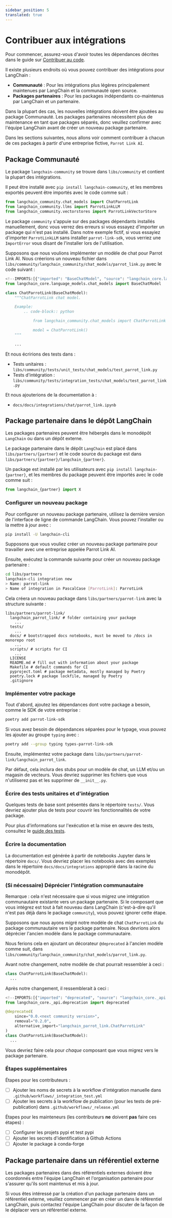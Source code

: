 ```yaml
---
sidebar_position: 5
translated: true
---
```


# Contribuer aux intégrations

Pour commencer, assurez-vous d'avoir toutes les dépendances décrites dans le guide sur [Contribuer au code](/docs/contributing/code/).

Il existe plusieurs endroits où vous pouvez contribuer des intégrations pour LangChain :

- **Communauté** : Pour les intégrations plus légères principalement maintenues par LangChain et la communauté open source.
- **Packages partenaires** : Pour les packages indépendants co-maintenus par LangChain et un partenaire.

Dans la plupart des cas, les nouvelles intégrations doivent être ajoutées au package Communauté. Les packages partenaires nécessitent plus de maintenance en tant que packages séparés, donc veuillez confirmer avec l'équipe LangChain avant de créer un nouveau package partenaire.

Dans les sections suivantes, nous allons voir comment contribuer à chacun de ces packages à partir d'une entreprise fictive, `Parrot Link AI`.

## Package Communauté

Le package `langchain-community` se trouve dans `libs/community` et contient la plupart des intégrations.

Il peut être installé avec `pip install langchain-community`, et les membres exportés peuvent être importés avec le code comme suit :

```python
from langchain_community.chat_models import ChatParrotLink
from langchain_community.llms import ParrotLinkLLM
from langchain_community.vectorstores import ParrotLinkVectorStore
```

Le package `community` s'appuie sur des packages dépendants installés manuellement, donc vous verrez des erreurs si vous essayez d'importer un package qui n'est pas installé. Dans notre exemple fictif, si vous essayiez d'importer `ParrotLinkLLM` sans installer `parrot-link-sdk`, vous verriez une `ImportError` vous disant de l'installer lors de l'utilisation.

Supposons que nous voulions implémenter un modèle de chat pour Parrot Link AI. Nous créerions un nouveau fichier dans `libs/community/langchain_community/chat_models/parrot_link.py` avec le code suivant :

```python
<!--IMPORTS:[{"imported": "BaseChatModel", "source": "langchain_core.language_models.chat_models", "docs": "https://api.python.langchain.com/en/latest/language_models/langchain_core.language_models.chat_models.BaseChatModel.html", "title": "Contribute Integrations"}]-->
from langchain_core.language_models.chat_models import BaseChatModel

class ChatParrotLink(BaseChatModel):
    """ChatParrotLink chat model.

    Example:
        .. code-block:: python

            from langchain_community.chat_models import ChatParrotLink

            model = ChatParrotLink()
    """

    ...
```

Et nous écririons des tests dans :

- Tests unitaires : `libs/community/tests/unit_tests/chat_models/test_parrot_link.py`
- Tests d'intégration : `libs/community/tests/integration_tests/chat_models/test_parrot_link.py`

Et nous ajouterions de la documentation à :

- `docs/docs/integrations/chat/parrot_link.ipynb`

## Package partenaire dans le dépôt LangChain

Les packages partenaires peuvent être hébergés dans le monodépôt `LangChain` ou dans un dépôt externe.

Le package partenaire dans le dépôt `LangChain` est placé dans `libs/partners/{partner}` et le code source du package est dans `libs/partners/{partner}/langchain_{partner}`.

Un package est installé par les utilisateurs avec `pip install langchain-{partner}`, et les membres du package peuvent être importés avec le code comme suit :

```python
from langchain_{partner} import X
```

### Configurer un nouveau package

Pour configurer un nouveau package partenaire, utilisez la dernière version de l'interface de ligne de commande LangChain. Vous pouvez l'installer ou la mettre à jour avec :

```bash
pip install -U langchain-cli
```

Supposons que vous vouliez créer un nouveau package partenaire pour travailler avec une entreprise appelée Parrot Link AI.

Ensuite, exécutez la commande suivante pour créer un nouveau package partenaire :

```bash
cd libs/partners
langchain-cli integration new
> Name: parrot-link
> Name of integration in PascalCase [ParrotLink]: ParrotLink
```

Cela créera un nouveau package dans `libs/partners/parrot-link` avec la structure suivante :

```text
libs/partners/parrot-link/
  langchain_parrot_link/ # folder containing your package
    ...
  tests/
    ...
  docs/ # bootstrapped docs notebooks, must be moved to /docs in monorepo root
    ...
  scripts/ # scripts for CI
    ...
  LICENSE
  README.md # fill out with information about your package
  Makefile # default commands for CI
  pyproject.toml # package metadata, mostly managed by Poetry
  poetry.lock # package lockfile, managed by Poetry
  .gitignore
```

### Implémenter votre package

Tout d'abord, ajoutez les dépendances dont votre package a besoin, comme le SDK de votre entreprise :

```bash
poetry add parrot-link-sdk
```

Si vous avez besoin de dépendances séparées pour le typage, vous pouvez les ajouter au groupe `typing` avec :

```bash
poetry add --group typing types-parrot-link-sdk
```

Ensuite, implémentez votre package dans `libs/partners/parrot-link/langchain_parrot_link`.

Par défaut, cela inclura des stubs pour un modèle de chat, un LLM et/ou un magasin de vecteurs. Vous devriez supprimer les fichiers que vous n'utiliserez pas et les supprimer de `__init__.py`.

### Écrire des tests unitaires et d'intégration

Quelques tests de base sont présentés dans le répertoire `tests/`. Vous devriez ajouter plus de tests pour couvrir les fonctionnalités de votre package.

Pour plus d'informations sur l'exécution et la mise en œuvre des tests, consultez le [guide des tests](/docs/contributing/testing/).

### Écrire la documentation

La documentation est générée à partir de notebooks Jupyter dans le répertoire `docs/`. Vous devriez placer les notebooks avec des exemples dans le répertoire `docs/docs/integrations` approprié dans la racine du monodépôt.

### (Si nécessaire) Déprécier l'intégration communautaire

Remarque : cela n'est nécessaire que si vous migrez une intégration communautaire existante vers un package partenaire. Si le composant que vous intégrez est tout à fait nouveau dans LangChain (c'est-à-dire qu'il n'est pas déjà dans le package `community`), vous pouvez ignorer cette étape.

Supposons que nous ayons migré notre modèle de chat `ChatParrotLink` du package communautaire vers le package partenaire. Nous devrions alors déprécier l'ancien modèle dans le package communautaire.

Nous ferions cela en ajoutant un décorateur `@deprecated` à l'ancien modèle comme suit, dans `libs/community/langchain_community/chat_models/parrot_link.py`.

Avant notre changement, notre modèle de chat pourrait ressembler à ceci :

```python
class ChatParrotLink(BaseChatModel):
  ...
```

Après notre changement, il ressemblerait à ceci :

```python
<!--IMPORTS:[{"imported": "deprecated", "source": "langchain_core._api.deprecation", "docs": "https://api.python.langchain.com/en/latest/_api/langchain_core._api.deprecation.deprecated.html", "title": "Contribute Integrations"}]-->
from langchain_core._api.deprecation import deprecated

@deprecated(
    since="0.0.<next community version>",
    removal="0.2.0",
    alternative_import="langchain_parrot_link.ChatParrotLink"
)
class ChatParrotLink(BaseChatModel):
  ...
```

Vous devriez faire cela pour *chaque* composant que vous migrez vers le package partenaire.

### Étapes supplémentaires

Étapes pour les contributeurs :

- [ ] Ajouter les noms de secrets à la workflow d'intégration manuelle dans `.github/workflows/_integration_test.yml`
- [ ] Ajouter les secrets à la workflow de publication (pour les tests de pré-publication) dans `.github/workflows/_release.yml`

Étapes pour les mainteneurs (les contributeurs **ne** doivent **pas** faire ces étapes) :

- [ ] Configurer les projets pypi et test pypi
- [ ] Ajouter les secrets d'identification à Github Actions
- [ ] Ajouter le package à conda-forge

## Package partenaire dans un référentiel externe

Les packages partenaires dans des référentiels externes doivent être coordonnés entre l'équipe LangChain et l'organisation partenaire pour s'assurer qu'ils sont maintenus et mis à jour.

Si vous êtes intéressé par la création d'un package partenaire dans un référentiel externe, veuillez commencer par en créer un dans le référentiel LangChain, puis contactez l'équipe LangChain pour discuter de la façon de le déplacer vers un référentiel externe.
